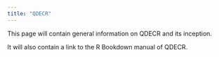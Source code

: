```yaml
---
title: "QDECR"
---
```


This page will contain general information on QDECR and its inception.

It will also contain a link to the R Bookdown manual of QDECR.